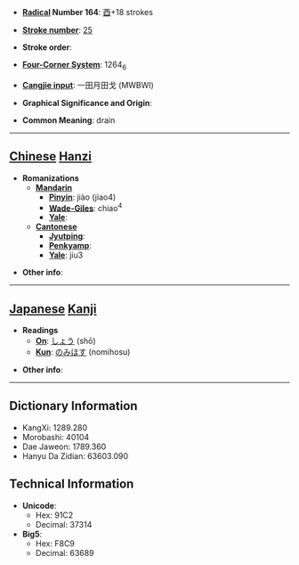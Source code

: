 * '''[[Wiktionary:Chinese radical index| Radical]] Number 164''': [[Wiktionary:Chinese radical index 酉|酉]]+18 strokes

* '''[[Wiktionary:Chinese total strokes index|Stroke number]]''': [[Wiktionary:Chinese total strokes index 25|25]]

* '''Stroke order''': 

* '''[[Wiktionary:Chinese four corner index|Four-Corner System]]''': 1264<sub>6</sub>

* '''[[Wiktionary:Chinese Cangjie index|Cangjie input]]''': 一田月田戈 (MWBWI)

* '''Graphical Significance and Origin''': 

* '''Common Meaning''': drain

----

== [[Chinese]] [[Hanzi]] ==

* '''Romanizations'''
** '''[[Mandarin]]'''
*** '''[[Pinyin]]''': jiào (jiao4)
*** '''[[Wade-Giles]]''': chiao<sup>4</sup>
*** '''[[Yale]]''': 
** '''[[Cantonese]]'''
*** '''[[Jyutping]]''':
*** '''[[Penkyamp]]''': 
*** '''[[Yale]]''': jiu3

* '''Other info''': 

----

== [[Japanese]] [[Kanji]] ==

* '''Readings'''
** '''[[On]]''': [[しょう]] (shō)
** '''[[Kun]]''': [[のみほす]] (nomihosu)

* '''Other info''':  

----

== Dictionary Information ==

* KangXi: 1289.280
* Morobashi: 40104
* Dae Jaweon: 1789.360
* Hanyu Da Zidian: 63603.090

== Technical Information ==

* '''Unicode''':
** Hex: 91C2
** Decimal: 37314
* '''Big5''':
** Hex: F8C9
** Decimal: 63689